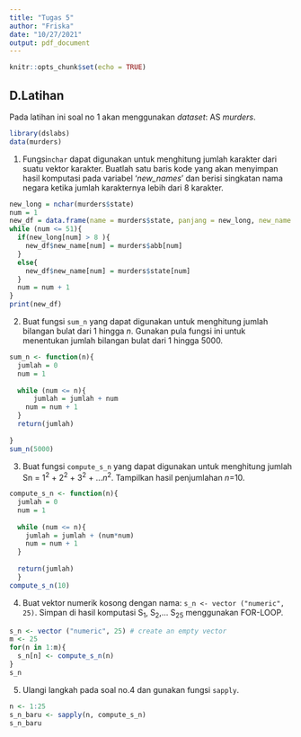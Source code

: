 ---
title: "Tugas 5"
author: "Friska"
date: "10/27/2021"
output: pdf_document
---

```{r setup, include=FALSE}
knitr::opts_chunk$set(echo = TRUE)
```

## D.Latihan
Pada latihan ini soal no 1 akan menggunakan *dataset*: AS *murders*.
```{r}
library(dslabs)
data(murders)
```

1. Fungsi`nchar` dapat digunakan untuk menghitung jumlah karakter dari suatu vektor karakter. Buatlah satu baris kode yang akan menyimpan hasil komputasi pada variabel '*new_names*' dan berisi singkatan nama negara ketika jumlah karakternya lebih dari 8 karakter.
```{r}
new_long = nchar(murders$state)
num = 1
new_df = data.frame(name = murders$state, panjang = new_long, new_name = 1:51)
while (num <= 51){
  if(new_long[num] > 8 ){
    new_df$new_name[num] = murders$abb[num]
  }
  else{
    new_df$new_name[num] = murders$state[num]
  }
  num = num + 1
}
print(new_df)
```
2. Buat fungsi `sum_n` yang dapat digunakan untuk menghitung jumlah bilangan bulat dari 1 hingga *n*. Gunakan pula fungsi ini untuk menentukan jumlah bilangan bulat dari 1 hingga 5000.
```{r}
sum_n <- function(n){
  jumlah = 0
  num = 1
  
  while (num <= n){
      jumlah = jumlah + num
    num = num + 1
  }
  return(jumlah)
  
}
sum_n(5000)
```
3. Buat fungsi `compute_s_n` yang dapat digunakan untuk menghitung jumlah Sn = 1<sup>2</sup> + 2<sup>2</sup> + 3<sup>2</sup> + ...*n*<sup>2</sup>. Tampilkan hasil penjumlahan *n*=10.
```{r}
compute_s_n <- function(n){
  jumlah = 0
  num = 1
  
  while (num <= n){
    jumlah = jumlah + (num*num)
    num = num + 1
  }
  
  return(jumlah)
  }
compute_s_n(10)
```
4. Buat vektor numerik kosong dengan nama: `s_n <- vector ("numeric", 25)`.
Simpan di hasil komputasi S<sub>1</sub>, S<sub>2</sub>,... S<sub>25</sub> menggunakan FOR-LOOP.
```{r}
s_n <- vector ("numeric", 25) # create an empty vector
m <- 25 
for(n in 1:m){
  s_n[n] <- compute_s_n(n)
} 
s_n
```
5. Ulangi langkah pada soal no.4 dan gunakan fungsi `sapply`.
```{r}
n <- 1:25
s_n_baru <- sapply(n, compute_s_n)
s_n_baru
```

